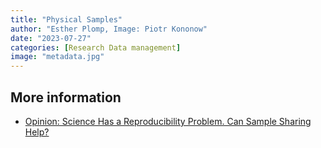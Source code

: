 ```yaml
---
title: "Physical Samples"
author: "Esther Plomp, Image: Piotr Kononow"
date: "2023-07-27"
categories: [Research Data management]
image: "metadata.jpg"
---
```


## More information

-   [Opinion: Science Has a Reproducibility Problem. Can Sample Sharing Help?](https://undark.org/2023/07/27/science-has-a-reproducibility-problem-can-sample-sharing-help/)

